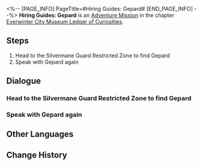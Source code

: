 <%-- [PAGE_INFO]
PageTitle=#Hiring Guides: Gepard#
[END_PAGE_INFO] --%>
{{Stub|Dialogue, characters, and location(s)}}
{{Mission Infobox
|id            = 8001254
|title         = 
|image         = Mission Hiring Guides: Gepard.png
|type          = Adventure
|event_name    = 
|chapter       = Everwinter City Museum Ledger of Curiosities
|requirements  = 
|summary       = The Belobog History and Culture Museum is about to open, but there is a shortage of guides. In order to ensure a smooth exhibition, the Silvermane Captain passes the interview and becomes a volunteer guide at the museum.
|characters    = <!--characters that appear in this mission-->
|startLocation = <!--location as it intially appears on the mission screen-->
|world         = <!--i.e. Penacony-->
|area          = <!--i.e. A Child's Dream-->
|prev          = 
|next          = 
|exp           = 
|credits       = 
|stellarJade   = 
|other         = 
}}
'''Hiring Guides: Gepard''' is an [[Adventure Mission]] in the chapter [[Everwinter City Museum Ledger of Curiosities]].

==Steps==
# Head to the Silvermane Guard Restricted Zone to find Gepard
# Speak with Gepard again

<!--
==Gameplay Notes==

--><!--
==Trial Character==

-->
==Dialogue==
{{Stub Dialogue}}
===Head to the Silvermane Guard Restricted Zone to find Gepard===
{{Mission Description|type=adventure|location=<!--to be added-->|The Belobog History and Culture Museum is about to open, but there is a great lack of guides. To rapidly fill up these positions and improve the visitor experience, Pela and Eris are inviting all Belobog citizens to apply for these positions.<br />This time they have their eye on Gepard, captain of the Silvermane Guards. Head to the Silvermane Guard Restricted Zone in their stead, and see whether Gepard is interested in the position.}}
{{Dialogue Start}}
:{{tx}}
{{Dialogue End}}

===Speak with Gepard again===
{{Mission Description|type=adventure|location=<!--to be added-->|update|The Belobog History and Culture Museum is about to open, but there is a great lack of guides. To rapidly fill up these positions and improve the visitor experience, Pela and Eris are inviting all Belobog citizens to apply for these positions.<br />This time they have their eye on Gepard, captain of the Silvermane Guards. Head to the Silvermane Guard Restricted Zone in their stead, and see whether Gepard is interested in the position.}}
{{Dialogue Start}}
:{{tx}}
{{Dialogue End}}

==Other Languages==
{{Other Languages
|en   = Hiring Guides: Gepard
|zhs  = 导览员募集•杰帕德
|zht  = 導覽員募集•傑帕德
|ja   = ガイド募集・ジェパード
|ko   = 안내원 모집•게파드
|es   = Reclutamiento de guías: Gepard
|fr   = Recrutement de guides : Gepard
|ru   = Наём экскурсоводов: Гепард
|th   = รับสมัครไกด์: Gepard
|vi   = Tuyển Hướng Dẫn Viên: Gepard
|de   = Museumsführer gesucht: Gepard
|id   = Perekrutan Pemandu: Gepard
|pt   = Recrutamento de Guias Turísticos: Gepard
}}

==Change History==
{{Change History|1.1}}
